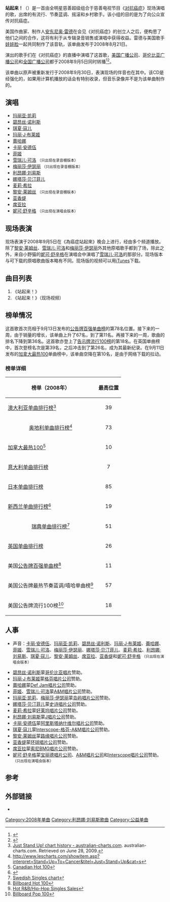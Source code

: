 {{Infobox Single
| Name           = 站起来！
| Cover          = Standupcover.jpg
| Border         = Yes
| Artist         = [[#演唱|群星]]
| Released       = {{Start date|2008|8|21}} <small>（电子）</small><br />{{Start date|2008|9|30}} <small>（CD单曲）</small>
| Format         = 电子下载、CD单曲
| Recorded       = 2008年
| Genre          = [[Pop_(音乐类型)|流行]]，[[当代节奏蓝调|当代节奏蓝调]]
| Length         = 3:34
| Label          = [[Def_Jam|Def Jam]]
| Writer         = [[娃娃脸_(艺人)|娃娃脸]]，[[罗尼·沃尔顿|罗尼·沃尔顿]]
| Producer       = [[娃娃脸_(艺人)|娃娃脸]]，[[安东尼奥·雷德|安东尼奥·雷德]]
}}
'''站起来！'''（{{lang-en|''Just Stand Up!''}}）是一首由全明星慈善超级组合于慈善电视节目《[[对抗癌症|对抗癌症]]》现场演唱的歌，出席的有流行、节奏蓝调、摇滚和乡村歌手。该小组的目的是为了向公众宣传对抗癌症。

美国作曲家、制作人[[安东尼奥·雷德|安东尼奥·雷德]]在会见《对抗癌症》的创立人之后，便构思了他们之间的合作，这将有利于从专辑录音销售或演唱中获得收益。雷德与美国歌手[[娃娃脸_(艺人)|娃娃脸]]一起共同制作了该音轨，该单曲发布于2008年8月21日。

演出的歌手们在《对抗癌症》的直播中演唱了这首歌，[[美国广播公司|美国广播公司]]、[[哥伦比亚广播公司|哥伦比亚广播公司]]和[[全国广播公司|全国广播公司]]都于2008年9月5日同时转播<ref>{{cite news|url=http://www.mtv.com/news/articles/1593043/20080819/carey_mariah.jhtml|title=Mariah Carey, Beyonce,  Fergie, Miley Cyrus, More Collaborate On Cancer Benefit Single|last=Kaufman|first=Gil|date=2008-08-19|work=[[MTV_News|MTV News]]|accessdate=2008-08-20}}</ref><ref>{{cite news|url=http://www.people.com/people/article/0,,20220273,00.html|title=Mariah Carey, Beyoncé Unite For Charity Record|last=Jessen|first=Monique|date=2008-08-20|work=[[People_(magazine)|People]]|accessdate=2008-08-26}}</ref>。

该单曲以原声被重新发行于2008年9月30日，表演现场的伴音也在其中。该CD是经强化的，如果用计算机播放的话会有特别收录，但音乐录像并不是为该单曲制作的。
== 演唱 ==
* [[玛丽亚·凯莉|玛丽亚·凯莉]]
* [[碧昂丝·诺利斯|碧昂丝·诺利斯]]
* [[琪夏·寇儿|琪夏·寇儿]]
* [[玛丽·J·布莱姬|玛丽·J·布莱姬]]
* [[蕾哈娜|蕾哈娜]]
* [[卡丽·安德伍|卡丽·安德伍]]
* [[菲姬|菲姬]]
* [[雪瑞儿·可洛|雪瑞儿·可洛]] <small>（只出现在录音棚版本）</small>
* [[梅丽莎·伊瑟丽|梅丽莎·伊瑟丽]] <small>（只出现在录音棚版本）</small>
* [[利昂娜·刘易斯|利昂娜·刘易斯]]
* [[娜塔莎·贝汀菲儿|娜塔莎·贝汀菲儿]]
* [[麦莉·希拉|麦莉·希拉]]
* [[黎安·莱姆丝|黎安·莱姆丝]] <small>（只出现在录音棚版本）</small>
* [[亚香缇|亚香缇]]
* [[席亚拉|席亚拉]]
* [[妮可·舒辛格|妮可·舒辛格]] <small>（只出现在演唱会版本）</small>
== 现场表演 ==
现场表演于2008年9月5日在《為癌症站起來》晚会上进行，经由多个频道播放。除了[[黎安·莱姆丝|黎安·莱姆丝]]、[[雪瑞儿·可洛|雪瑞儿·可洛]]和[[梅丽莎·伊瑟丽|梅丽莎·伊瑟丽]]外其他原唱歌手都到了场，除此之外，来自小野猫的[[妮可·舒辛格|妮可·舒辛格]]在演唱会中演唱了[[雪瑞儿·可洛|雪瑞儿·可洛]]的那部分。现场版本与可下载的原唱歌曲版本略有不同。现场版的视频可以用[[iTunes|iTunes]]下载。
== 曲目列表 ==
# 《站起来！》
# 《站起来！》（现场视频）
== 榜单情况 ==
这首歌首次亮相于9月13日发布的[[公告牌百强单曲榜|公告牌百强单曲榜]]的第78名位置。接下来的一周，由于销量的增长，该单曲上升了67名，到了第11名。再接下来的一周，歌曲的排名下降到第36名。这首歌亦登上了[[告示牌流行100榜|告示牌流行100榜]]的第18名。在英国单曲榜中，首次登榜名次是第39名，之后冲击到了第26名，成为其最新纪录。在9月11日发布的[[加拿大最热100|加拿大最热100]]单曲榜中，该单曲空降在第10名，是由于网络下载的拉动。
=== 榜单详细 ===
{| class="wikitable sortable"
!align="center"|榜单（2008年）
!align="center"|最高位置
|-
|align="left"|[[澳大利亚单曲排行榜|澳大利亚单曲排行榜]]<ref>[http://www.australian-charts.com/showitem.asp?interpret=Stand+Up+To+Cancer&titel=Just+Stand+Up&cat=s Just Stand Up! chart history - australian-charts.com]. australian-charts.com. Retrieved on June 28, 2009.</ref>
|align="center"|39
|-
|[[奥地利单曲排行榜|奥地利单曲排行榜]]<ref>http://www.lescharts.com/showitem.asp?interpret=Stand+Up+To+Cancer&titel=Just+Stand+Up&cat=s</ref>
|align="center"|73
|-
|align="left"|[[加拿大最热100|加拿大最热100]]<ref>[http://acharts.us/song/37462 Canadian Hot 100]</ref>
|align="center"|10
|-
|align="left"| [[意大利单曲排行榜|意大利单曲排行榜]] 
|align="center"|7
|-
|align="left"|[[日本单曲排行榜|日本单曲排行榜]]
|align="center"|85
|-
|align="left"|[[新西兰单曲排行榜|新西兰单曲排行榜]]<ref>{{cite web |url=http://rianz.org.nz/rianz/chart.asp |title=存档副本 |accessdate=2010-07-27  |deadurl=yes |archiveurl=https://web.archive.org/web/20060706184749/http://rianz.org.nz/rianz/chart.asp |archivedate=2006-07-06 }}</ref>
|align="center"|19
|-
|[[瑞典单曲排行榜|瑞典单曲排行榜]]<ref>[http://acharts.us/song/37462 Swedish Singles chart]</ref>
|align="center"|51
|-
|align="left"|[[英国单曲排行榜|英国单曲排行榜]]
|align="center"|26
|-
|align="left"|美国[[公告牌百强单曲榜|公告牌百强单曲榜]]<ref>[http://acharts.us/song/37462 Billboard Hot 100]</ref>
|align="center"|11
|-
|align="left"|美国公告牌最热节奏蓝调/嘻哈单曲榜<ref>[http://www.billboard.com/bbcom/esearch/chart_display.jsp?cfi=368&cfgn=Singles&cfn=Hot+R%26amp%3BB%2FHip-Hop+Singles+Sales&ci=3102436&cdi=10033732&cid=11%2F08%2F2008 Hot R&B/Hip-Hop Singles Sales]</ref>
|align="center"|57
|-
|align="left"|美国公告牌流行100榜<ref>[http://www.billboard.com/bbcom/esearch/chart_display.jsp?cfi=396&cfgn=Singles&cfn=Pop+100&ci=3102477&cdi=10035232&cid=11%2F08%2F2008 Billboard Pop 100]</ref>
|align="center"|18
|}

== 人事 ==
* 声音：[[卡丽·安德伍|卡丽·安德伍]]、[[玛丽亚·凯莉|玛丽亚·凯莉]]、[[碧昂丝·诺利斯|碧昂丝·诺利斯]]、[[玛丽·J·布莱姬|玛丽·J·布莱姬]]、[[蕾哈娜|蕾哈娜]]、[[菲姬|菲姬]]、[[雪瑞儿·可洛|雪瑞儿·可洛]]、[[梅丽莎·伊瑟丽|梅丽莎·伊瑟丽]]、[[娜塔莎·贝汀菲儿|娜塔莎·贝汀菲儿]]、[[麦莉·希拉|麦莉·希拉]]、[[利昂娜·刘易斯|利昂娜·刘易斯]]、[[琪夏·寇儿|琪夏·寇儿]]、[[黎安·莱姆丝|黎安·莱姆丝]]、[[席亚拉|席亚拉]]、[[亚香缇|亚香缇]]和[[妮可·舒辛格|妮可·舒辛格]] <small>（只出现在演唱会版本）</small>

* [[碧昂丝·诺利斯|碧昂丝·诺利斯]]蒙[[哥伦比亚唱片|哥伦比亚唱片]]赞助。
* [[玛丽·J·布莱姬|玛丽·J·布莱姬]]蒙[[格芬唱片公司|格芬唱片公司]]赞助。
* [[蕾哈娜|蕾哈娜]]蒙[[Def_Jam唱片公司|Def Jam唱片公司]]赞助。
* [[菲姬|菲姬]]、[[雪瑞儿·可洛|雪瑞儿·可洛]]蒙[[A&M唱片公司|A&M唱片公司]]赞助。
* [[玛丽亚·凯莉|玛丽亚·凯莉]]、[[梅丽莎·伊瑟丽|梅丽莎·伊瑟丽]]蒙[[岛屿唱片公司|岛屿唱片公司]]赞助。
* [[娜塔莎·贝汀菲儿|娜塔莎·贝汀菲儿]]蒙[[史诗唱片公司|史诗唱片公司]]赞助。
* [[麦莉·希拉|麦莉·希拉]]蒙[[好莱坞唱片公司|好莱坞唱片公司]]赞助。
* [[利昂娜·刘易斯|利昂娜·刘易斯]]蒙[[J唱片公司|J唱片公司]]赞助。
* [[卡丽·安德伍|卡丽·安德伍]]蒙[[阿里斯塔纳什维尔唱片公司|阿里斯塔纳什维尔唱片公司]]赞助。
* [[琪夏·寇儿|琪夏·寇儿]]蒙[[Interscope-格芬-A&M唱片公司|Interscope-格芬-A&M唱片公司]]赞助。
* [[黎安·莱姆丝|黎安·莱姆丝]]蒙[[路缘唱片公司|路缘唱片公司]]赞助。
* [[亚香缇|亚香缇]]蒙[[环球唱片公司|环球唱片公司]]赞助。
* [[席亚拉|席亚拉]]蒙[[索尼BMG唱片公司|索尼BMG唱片公司]]赞助。
* [[妮可·舒辛格|妮可·舒辛格]]蒙[[宝丽德唱片公司|宝丽德唱片公司]]、[[A&M唱片公司|A&M唱片公司]]和[[Interscope唱片公司|Interscope唱片公司]]赞助。<small>（只出现在演唱会版本）</small>
== 参考 ==
{{reflist}}
== 外部链接 ==
* {{Allmusicguide|id=10:3xfixzrkldje|label="Just Stand Up!"}}
{{Leona Lewis}}

[[Category:2008年单曲|Category:2008年单曲]]
[[Category:利昂娜·刘易斯歌曲|Category:利昂娜·刘易斯歌曲]]
[[Category:公益单曲|Category:公益单曲]]